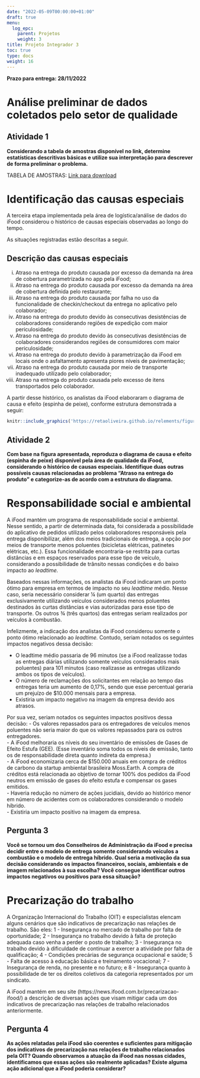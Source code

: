 ```yaml
---
date: "2022-05-09T00:00:00+01:00"
draft: true
menu:
  log_epc:
    parent: Projetos
    weight: 3
title: Projeto Integrador 3
toc: true
type: docs
weight: 16
---
```


**Prazo para entrega: 28/11/2022**

# Análise preliminar de dados coletados pelo setor de qualidade

## Atividade 1

**Considerando a tabela de amostras disponível no link, determine estatísticas descritivas básicas e utilize sua interpretação para descrever de forma preliminar o problema.** 

TABELA DE AMOSTRAS: [Link para download](https://cefetmgbr-my.sharepoint.com/:x:/g/personal/renataoliveira_cefetmg_br/ETKOyyBJOl5MgcNMyq7dThUBaaQaD1w3DnNyXs6MUAFYnA?e=MOqg2W)


# Identificação das causas especiais 

A terceira etapa implementada pela área de logística/análise de dados do iFood considerou o histórico de causas especiais observadas ao longo do tempo. 

As situações registradas estão descritas a seguir. 

## Descrição das causas especiais 

(i)	Atraso na entrega do produto causada por excesso da demanda na área de cobertura parametrizada no app pela iFood; 
(ii)	Atraso na entrega do produto causada por excesso da demanda na área de cobertura definida pelo restaurante;
(iii)	Atraso na entrega do produto causada por falha no uso da funcionalidade de checkin/checkout da entrega no aplicativo pelo colaborador; 
(iv)	Atraso na entrega do produto devido às consecutivas desistências de colaboradores considerando regiões de expedição com maior periculosidade; 
(v)	Atraso na entrega do produto devido às consecutivas desistências de colaboradores considerandos regiões de consumidores com maior periculosidade;
(vi)	Atraso na entrega do produto devido à parametrização da iFood em locais onde o asfaltamento apresenta piores níveis de pavimentação; 
(vii)	Atraso na entrega do produto causada por meio de transporte inadequado utilizado pelo colaborador; 
(viii)	Atraso na entrega do produto causada pelo excesso de itens transportados pelo colaborador.

A partir desse histórico, os analistas da iFood elaboraram o diagrama de causa e efeito (espinha de peixe), conforme estrutura demonstrada a seguir:
 
```r
knitr::include_graphics('https://retaoliveira.github.io/relements/figures/transport/espinha-peixe.png')
```
 
## Atividade 2 

**Com base na figura apresentada, reproduza o diagrama de causa e efeito (espinha de peixe) disponível pela área de qualidade da iFood, considerando o histórico de causas especiais. Identifique duas outras possíveis causas relacionadas ao problema “Atraso na entrega do produto” e categorize-as de acordo com a estrutura do diagrama.**


# Responsabilidade social e ambiental
A iFood mantém um programa de responsabilidade social e ambiental. Nesse sentido, a partir de determinada data, foi considerada a possibilidade do aplicativo de pedidos utilizado pelos colaboradores responsáveis pela entrega disponibilizar, além dos meios tradicionais de entrega, a opção por meios de transporte menos poluentes (bicicletas elétricas, patinetes elétricas, etc.). Essa funcionalidade encontraria-se restrita para curtas distâncias e em espaços reservados para esse tipo de veículo, considerando a possibilidade de trânsito nessas condições e do baixo impacto ao _leadtime._

Baseados nessas informações, os analistas da iFood indicaram um ponto ótimo para empresa em termos de impacto no seu _leadtime_ médio. Nesse caso, seria necessário considerar ¼ (um quarto) das entregas exclusivamente utilizando veículos considerados menos poluentes destinados às curtas distâncias e vias autorizadas para esse tipo de transporte. Os outros ¾ (três quartos) das entregas seriam realizados por veículos à combustão.

Infelizmente, a indicação dos analistas da iFood considerou somente o ponto ótimo relacionado ao _leadtime._ Contudo, seriam notados os seguintes impactos negativos dessa decisão:

- O leadtime médio passaria de 96 minutos (se a iFood realizasse todas as  entregas diárias utilizando somente veículos considerados mais poluentes) para 101 minutos (caso realizasse as entregas utilizando ambos os tipos de veículos).    
- O número de reclamações dos solicitantes em relação ao tempo das entregas teria um aumento de 0,17%, sendo que esse percentual geraria um prejuízo de $10.000 mensais para a empresa.    
- Existiria um impacto negativo na imagem da empresa devido aos atrasos.   

Por sua vez, seriam notados os seguintes impactos positivos dessa decisão:
- Os valores repassados para os entregadores de veículos menos poluentes não seria maior do que os valores repassados para os outros entregadores.   
- A iFood melhoraria os níveis do seu inventário de emissões de Gases de Efeito Estufa (GEE). (Esse inventário soma todos os níveis de emissão, tanto os de responsabilidade direta quanto indireta da empresa.)   
- A iFood economizaria cerca de $150.000 anuais em compra de créditos de carbono da startup ambiental brasileira Moss.Earth. A compra de créditos está relacionada ao objetivo de tornar 100% dos pedidos da iFood neutros em emissão de gases do efeito estufa e compensar os gases emitidos.    
- Haveria redução no número de ações jucidiais, devido ao histórico menor em número de acidentes com os colaboradores considerando o modelo híbrido.   
- Existiria um impacto positivo na imagem da empresa.

## Pergunta 3

**Você se tornou um dos Conselheiros de Administração da iFood e precisa decidir entre o modelo de entrega somente considerando veículos a combustão e o modelo de entrega híbrido. Qual seria a motivação da sua decisão considerando os impactos financeiros, sociais, ambientais e de imagem relacionados à sua escolha? Você consegue identificar outros impactos negativos ou positivos para essa situação?**

# Precarização do trabalho

A Organização Internacional do Trabalho (OIT) e especialistas elencam alguns cenários que são indicativos de precarização nas relações de trabalho. São eles:
1 - Insegurança no mercado de trabalho por falta de oportunidade;
2 - Insegurança no trabalho devido à falta de proteção adequada caso venha a perder o posto de trabalho;
3 - Insegurança no trabalho devido à dificuldade de continuar a exercer a atividade por falta de qualificação;
4 - Condições precárias de segurança ocupacional e saúde;
5 - Falta de acesso à educação básica e treinamento vocacional;
7 - Insegurança de renda, no presente e no futuro; e
8 - Insegurança quanto à possibilidade de ter os direitos coletivos da categoria representados por um sindicato.

A iFood mantém em seu site (https://news.ifood.com.br/precarizacao-ifood/) a descrição de diversas ações que visam mitigar cada um dos indicativos de precarização nas relações de trabalho relacionados anteriormente.

## Pergunta 4

**As ações relatadas pela iFood são coerentes e suficientes para mitigação dos indicativos de precarização nas relações de trabalho relacionados pela OIT? Quando observamos a atuação da iFood nas nossas cidades, identificamos que essas ações são realmente aplicadas? Existe alguma ação adicional que a iFood poderia considerar?**

